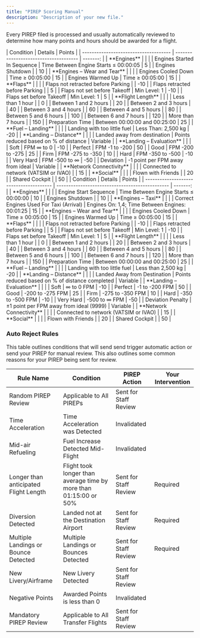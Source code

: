 ```yaml
---
title: "PIREP Scoring Manual"
description: "Description of your new file."
---
```


Every PIREP filed is processed and usually automatically reviewed to determine how many points and hours should be awarded for a flight.

<AccordionGroup>
  <Accordion title="Scoring Manual for Dual Engine Aircraft" defaultOpen icon="sparkles">
    | Condition                             | Details                               | Points   |
    | ------------------------------------- | ------------------------------------- | -------: |
    | **Engines**                           |                                       |          |
    | Engines Started In Sequence           | Time Between Engine Starts ≤ 00:00:05 | 5        |
    | Engines Shutdown                      |                                       | 10       |
    | **Engines – Wear and Tear**           |                                       |          |
    | Engines Cooled Down                   | Time ≥ 00:05:00                       | 15       |
    | Engines Warmed Up                     | Time ≥ 00:05:00                       | 15       |
    | **Flaps**                             |                                       |          |
    | Flaps not retracted before Parking    |                                       | -10      |
    | Flaps retracted before Parking        |                                       | 5        |
    | Flaps not set before Takeoff          | Min Level: 1                          | -10      |
    | Flaps set before Takeoff              | Min Level: 1                          | 5        |
    | **Flight Length**                     |                                       |          |
    | Less than 1 hour                      |                                       | 0        |
    | Between 1 and 2 hours                 |                                       | 20       |
    | Between 2 and 3 hours                 |                                       | 40       |
    | Between 3 and 4 hours                 |                                       | 60       |
    | Between 4 and 5 hours                 |                                       | 80       |
    | Between 5 and 6 hours                 |                                       | 100      |
    | Between 6 and 7 hours                 |                                       | 120      |
    | More than 7 hours                     |                                       | 150      |
    | Preparation Time                      | Between 00:00:00 and 00:25:00         | 25       |
    | **Fuel – Landing**                    |                                       |          |
    | Landing with too little fuel          | Less Than: 2,500 kg                   | -20      |
    | **Landing – Distance**                |                                       |          |
    | Landed away from destination          | Points reduced based on % of distance | Variable |
    | **Landing – Evaluation**              |                                       |          |
    | Soft                                  | FPM ∞ to 0                            | -10      |
    | Perfect                               | FPM -1 to -200                        | 50       |
    | Good                                  | FPM -200 to -275                      | 25       |
    | Firm                                  | FPM -275 to -350                      | 10       |
    | Hard                                  | FPM -350 to -500                      | -10      |
    | Very Hard                             | FPM -500 to ∞                         | -50      |
    | Deviation                             | -1 point per FPM away from ideal      | Variable |
    | **Network Connectivity**              |                                       |          |
    | Connected to network (VATSIM or IVAO) |                                       | 15       |
    | **Social**                            |                                       |          |
    | Flown with Friends                    |                                       | 20       |
    | Shared Cockpit                        |                                       | 50       |
  </Accordion>
  <Accordion title="Scoring Manual for Quadruple Engine Aircraft" icon="sparkles">
    | Condition                               | Details                                         | Points   |
    | --------------------------------------- | ----------------------------------------------- | -------: |
    | **Engines**                             |                                                 |          |
    | Engine Start Sequence                   | Time Between Engine Starts ≤ 00:00:00           | 10       |
    | Engines Shutdown                        |                                                 | 10       |
    | **Engines – Taxi**                      |                                                 |          |
    | Correct Engines Used For Taxi (Arrival) | Engines On: 1,4; Time Between Engines: 00:01:25 | 15       |
    | **Engines – Wear and Tear**             |                                                 |          |
    | Engines Cooled Down                     | Time ≥ 00:05:00                                 | 15       |
    | Engines Warmed Up                       | Time ≥ 00:05:00                                 | 15       |
    | **Flaps**                               |                                                 |          |
    | Flaps not retracted before Parking      |                                                 | -10      |
    | Flaps retracted before Parking          |                                                 | 5        |
    | Flaps not set before Takeoff            | Min Level: 1                                    | -10      |
    | Flaps set before Takeoff                | Min Level: 1                                    | 5        |
    | **Flight Length**                       |                                                 |          |
    | Less than 1 hour                        |                                                 | 0        |
    | Between 1 and 2 hours                   |                                                 | 20       |
    | Between 2 and 3 hours                   |                                                 | 40       |
    | Between 3 and 4 hours                   |                                                 | 60       |
    | Between 4 and 5 hours                   |                                                 | 80       |
    | Between 5 and 6 hours                   |                                                 | 100      |
    | Between 6 and 7 hours                   |                                                 | 120      |
    | More than 7 hours                       |                                                 | 150      |
    | Preparation Time                        | Between 00:00:00 and 00:25:00                   | 25       |
    | **Fuel – Landing**                      |                                                 |          |
    | Landing with too little fuel            | Less than 2,500 kg                              | -20      |
    | **Landing – Distance**                  |                                                 |          |
    | Landed Away from Destination            | Points reduced based on % of distance completed | Variable |
    | **Landing – Evaluation**                |                                                 |          |
    | Soft                                    | ∞ to 0 FPM                                      | -10      |
    | Perfect                                 | -1 to -200 FPM                                  | 50       |
    | Good                                    | -200 to -275 FPM                                | 25       |
    | Firm                                    | -275 to -350 FPM                                | 10       |
    | Hard                                    | -350 to -500 FPM                                | -10      |
    | Very Hard                               | -500 to ∞ FPM                                   | -50      |
    | Deviation Penalty                       | ±1 point per FPM away from ideal (9999)         | Variable |
    | **Network Connectivity**                |                                                 |          |
    | Connected to network (VATSIM or IVAO)   |                                                 | 15       |
    | **Social**                              |                                                 |          |
    | Flown with Friends                      |                                                 | 20       |
    | Shared Cockpit                          |                                                 | 50       |
  </Accordion>
</AccordionGroup>

### Auto Reject Rules

This table outlines conditions that will send send trigger automatic action or send your PIREP for manual review. This also outlines some common reasons for your PIREP being sent for review.

| Rule Name                             | Condition                                                         | PIREP Action          | Your Intervention |
| ------------------------------------- | ----------------------------------------------------------------- | --------------------- | ----------------- |
| Random PIREP Review                   | Applicable to All PIREPs                                          | Sent for Staff Review |                   |
| Time Acceleration                     | Time Acceleration was Detected                                    | Invalidated           |                   |
| Mid-air Refueling                     | Fuel Increase Detected Mid-Flight                                 | Invalidated           |                   |
| Longer than anticipated Flight Length | Flight took longer than average time by more than 01:15:00 or 50% | Sent for Staff Review | Required          |
| Diversion Detected                    | Landed not at the Destination Airport                             | Sent for Staff Review | Required          |
| Multiple Landings or Bounce Detected  | Multiple Landings or Bounces Detected                             | Sent for Staff Review | Required          |
| New Livery/Airframe                   | New Livery Detected                                               | Sent for Staff Review |                   |
| Negative Points                       | Awarded Points is less than 0                                     | Invalidated           |                   |
| Mandatory PIREP Review                | Applicable to All Transfer Flights                                | Sent for Staff Review |                   |